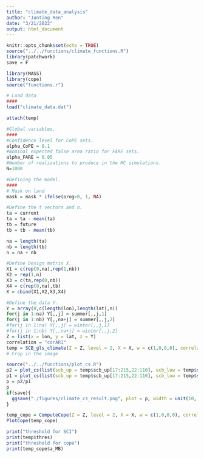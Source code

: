 ```yaml
---
title: "climate_data_analysis"
author: "Junting Ren"
date: "3/21/2022"
output: html_document
---
```


```r
knitr::opts_chunk$set(echo = TRUE)
source("../../functions/climate_functions.R")
library(patchwork)
save = F
```



```r
library(MASS)
library(cope)
source("functions.r")

# Load data
####
load("climate_data.dat")

attach(temp)

#Global variables.
####
#Confidence level for CoPE sets.
alpha_CoPE = 0.1
#Nominal expected false area ratio for FARE sets.
alpha_FARE = 0.05
#Number of realizations to produce in the MC simulations.
N=1000

#Defining the model.
####
# Mask on land
mask = mask * ifelse(orog>0, 1, NA)

#Define the t vectors and n.
ta = current
ta = ta - mean(ta)
tb = future
tb = tb - mean(tb)

na = length(ta)
nb = length(tb)
n = na + nb

#Define Design matrix X.
X1 = c(rep(0,na),rep(1,nb))
X2 = rep(1,n)
X3 = c(ta,rep(0,nb))
X4 = c(rep(0,na),tb)
X = cbind(X1,X2,X3,X4)

#Define the data Y.
Y = array(0,c(length(lon),length(lat),n))
for(j in 1:na) Y[,,j] = summer[,,j,1]
for(j in 1:nb) Y[,,na+j] = summer[,,j,2]
#for(j in 1:na) Y[,,j] = winter[,,j,1]
#for(j in 1:nb) Y[,,na+j] = winter[,,j,2]
Z = list(x = lon, y = lat, z = Y)
correlation = "corAR1"
temp = SCB_gls_climate(Z = Z, level = 2, X = X, w = c(1,0,0,0), correlation = correlation, mask = mask, alpha = alpha_CoPE)
# Crop in the image
```

```r
source("../../functions/plot_cs.R")
p2 = plot_cs(list(scb_up = temp$scb_up[17:215,22:110], scb_low = temp$scb_low[17:215,22:110]), levels = c(1.5, 2,2.5,3), x = temp$x[17:215], y = temp$y[22:110], mu_hat = temp$mu_hat[17:215,22:110], xlab = "", ylab = "", level_label = T, min.size = 40, palette = "Spectral", color_level_label = "black")
p1 = plot_cs(list(scb_up = temp$scb_up[17:215,22:110], scb_low = temp$scb_low[17:215,22:110]), levels = c(1.5,2,2.5), x = temp$x[17:215], y = temp$y[22:110], mu_hat = temp$mu_hat[17:215,22:110], xlab = "", ylab = "",together = F)
p = p2/p1
p
if(save){
  ggsave("./figures/climate_cs_result.png", plot = p, width = unit(10, "cm"), height = unit(7, "cm"))
}
```


```r
temp_cope = ComputeCope(Z = Z, level = 2, X = X, w = c(1,0,0,0), correlation = correlation, mask = mask)
PlotCope(temp_cope)
```


```r
print("threshold for SCI")
print(temp$thres)
print("threshold for cope")
print(temp_cope$a_MB)
```

